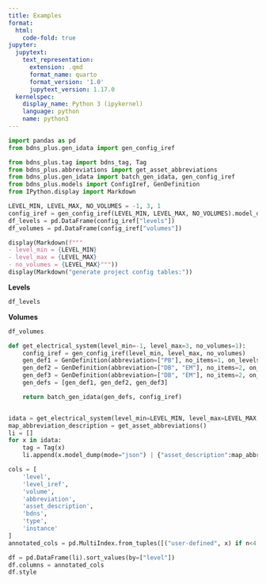 ```yaml
---
title: Examples
format:
  html:
    code-fold: true
jupyter:
  jupytext:
    text_representation:
      extension: .qmd
      format_name: quarto
      format_version: '1.0'
      jupytext_version: 1.17.0
  kernelspec:
    display_name: Python 3 (ipykernel)
    language: python
    name: python3
---
```


```python
import pandas as pd
from bdns_plus.gen_idata import gen_config_iref

from bdns_plus.tag import bdns_tag, Tag
from bdns_plus.abbreviations import get_asset_abbreviations
from bdns_plus.gen_idata import batch_gen_idata, gen_config_iref
from bdns_plus.models import ConfigIref, GenDefinition
from IPython.display import Markdown
```

```python
LEVEL_MIN, LEVEL_MAX, NO_VOLUMES = -1, 3, 1
config_iref = gen_config_iref(LEVEL_MIN, LEVEL_MAX, NO_VOLUMES).model_dump()
df_levels = pd.DataFrame(config_iref["levels"])
df_volumes = pd.DataFrame(config_iref["volumes"])

display(Markdown(f"""
- level_min = {LEVEL_MIN}
- level_max = {LEVEL_MAX} 
- no_volumes = {LEVEL_MAX}"""))
display(Markdown("generate project config tables:"))
```

**Levels**

```python
df_levels
```

**Volumes**

```python
df_volumes
```

```python
def get_electrical_system(level_min=-1, level_max=3, no_volumes=1):
    config_iref = gen_config_iref(level_min, level_max, no_volumes)
    gen_def1 = GenDefinition(abbreviation=["PB"], no_items=1, on_levels=[0], on_volumes=None)  # 1 pb in GF
    gen_def2 = GenDefinition(abbreviation=["DB", "EM"], no_items=2, on_levels=None, on_volumes=None)  # 2 dbs / floor
    gen_def3 = GenDefinition(abbreviation=["DB", "EM"], no_items=2, on_levels=[0], on_volumes=None)  # 1 pb in GF
    gen_defs = [gen_def1, gen_def2, gen_def3]

    return batch_gen_idata(gen_defs, config_iref)


idata = get_electrical_system(level_min=LEVEL_MIN, level_max=LEVEL_MAX, no_volumes=NO_VOLUMES)
map_abbreviation_description = get_asset_abbreviations()
li = []
for x in idata:
    tag = Tag(x)
    li.append(x.model_dump(mode="json") | {"asset_description":map_abbreviation_description[x.abbreviation.value], "bdns": tag.bdns, "type": tag.type, "instance": tag.instance})

cols = [
    'level',
    'level_iref',
    'volume',
    'abbreviation',
    'asset_description',
    'bdns',
    'type',
    'instance'
]
annotated_cols = pd.MultiIndex.from_tuples([("user-defined", x) if n<4 else ("generated", x) for n,x in enumerate(cols)])

df = pd.DataFrame(li).sort_values(by=["level"])
df.columns = annotated_cols
df.style
```
